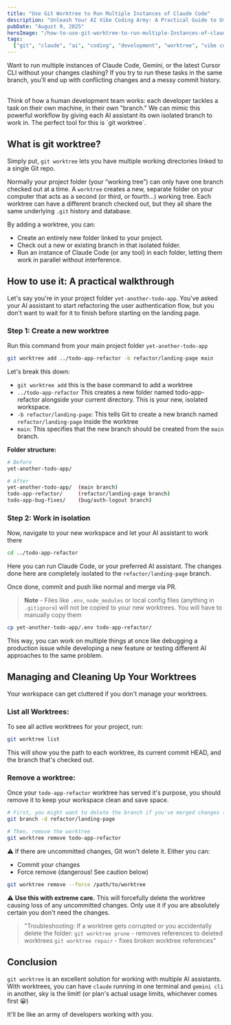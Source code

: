 ```yaml
---
title: "Use Git Worktree to Run Multiple Instances of Claude Code"
description: "Unleash Your AI Vibe Coding Army: A Practical Guide to Using git worktree for Parallel Tasks by running multiple instances of AI assistants"
pubDate: "August 9, 2025"
heroImage: "/how-to-use-git-worktree-to-run-multiple-Instances-of-claude-code.png"
tags:
  ["git", "claude", "ai", "coding", "development", "worktree", "vibe coding"]
---
```


Want to run multiple instances of Claude Code, Gemini, or the latest Cursor CLI without your changes clashing? If you try to run these tasks in the same branch, you'll end up with conflicting changes and a messy commit history.

<br />
Think of how a human development team works: each developer tackles a task on their
own machine, in their own "branch." We can mimic this powerful workflow by giving
each AI assistant its own isolated branch to work in. The perfect tool for this is
`git worktree`.

## What is git worktree?

Simply put, `git worktree` lets you have multiple working directories linked to a single Git repo.

Normally your project folder (your “working tree”) can only have one branch checked out at a time. A `worktree` creates a new, separate folder on your computer that acts as a second (or third, or fourth…) working tree. Each worktree can have a different branch checked out, but they all share the same underlying `.git` history and database.

By adding a worktree, you can:

- Create an entirely new folder linked to your project.
- Check out a new or existing branch in that isolated folder.
- Run an instance of Claude Code (or any tool) in each folder, letting them work in parallel without interference.

## How to use it: A practical walkthrough

Let's say you're in your project folder `yet-another-todo-app`. You've asked your AI assistant to start refactoring the user authentication flow, but you don't want to wait for it to finish before starting on the landing page.

### Step 1: Create a new worktree

Run this command from your main project folder `yet-another-todo-app`

```bash
git worktree add ../todo-app-refactor -b refactor/landing-page main
```

Let's break this down:

- `git worktree add` this is the base command to add a worktree
- `../todo-app-refactor` This creates a new folder named todo-app-refactor alongside your current directory. This is your new, isolated workspace.
- `-b refactor/landing-page`: This tells Git to create a new branch named `refactor/landing-page` inside the worktree
- `main`: This specifies that the new branch should be created from the `main` branch.

**Folder structure:**

```bash
# Before
yet-another-todo-app/

# After
yet-another-todo-app/  (main branch)
todo-app-refactor/     (refactor/landing-page branch)
todo-app-bug-fixes/    (bug/auth-logout branch)
```

### Step 2: Work in isolation

Now, navigate to your new workspace and let your AI assistant to work there

```bash
cd ../todo-app-refactor
```

Here you can run Claude Code, or your preferred AI assistant. The changes done here are completely isolated to the `refactor/landing-page` branch.

Once done, commit and push like normal and merge via PR.

> **Note** - Files like `.env`, `node_modules` or local config files (anything in `.gitignore`) will not be copied to your new worktrees. You will have to manually copy them

```bash
cp yet-another-todo-app/.env todo-app-refactor/
```

This way, you can work on multiple things at once like debugging a production issue while developing a new feature or testing different AI approaches to the same problem.

## Managing and Cleaning Up Your Worktrees

Your workspace can get cluttered if you don't manage your worktrees.

### List all Worktrees:

To see all active worktrees for your project, run:

```bash
git worktree list
```

This will show you the path to each worktree, its current commit HEAD, and the branch that's checked out.

### Remove a worktree:

Once your `todo-app-refactor` worktree has served it's purpose, you should remove it to keep your workspace clean and save space.

```bash
# First, you might want to delete the branch if you've merged changes (optional but good practice)
git branch -d refactor/landing-page

# Then, remove the worktree
git worktree remove todo-app-refactor
```

⚠️ If there are uncommitted changes, Git won't delete it.
Either you can:

- Commit your changes
- Force remove (dangerous! See caution below)

```bash
git worktree remove --force /path/to/worktree
```

⚠️ **Use this with extreme care.** This will forcefully delete the worktree causing loss of any uncommitted changes. Only use it if you are absolutely certain you don't need the changes.

> "Troubleshooting: If a worktree gets corrupted or you accidentally delete the folder: `git worktree prune` - removes references to deleted worktrees `git worktree repair` - fixes broken worktree references"

## Conclusion

`git worktree` is an excellent solution for working with multiple AI assistants.
With worktrees, you can have `claude` running in one terminal and `gemini cli` in another, sky is the limit! (or plan's actual usage limits, whichever comes first 😀)

It'll be like an army of developers working with you.
